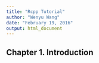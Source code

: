 ```yaml
---
title: "Rcpp Tutorial"
author: "Wenyu Wang"
date: "February 19, 2016"
output: html_document
---
```


## Chapter 1. Introduction

